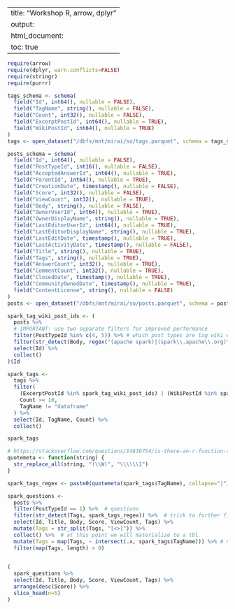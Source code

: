 
---
title: "Workshop R, arrow, dplyr"
output:
  html_document:
    toc: true
---


```r
require(arrow)
require(dplyr, warn.conflicts=FALSE)
require(stringr)
require(purrr)
```


```r
tags_schema <- schema(
  field("Id", int64(), nullable = FALSE),
  field("TagName", string(), nullable = FALSE),
  field("Count", int32(), nullable = FALSE),
  field("ExcerptPostId", int64(), nullable = TRUE),
  field("WikiPostId", int64(), nullable = TRUE)
)
tags <- open_dataset("/dbfs/mnt/mirai/so/tags.parquet", schema = tags_schema, format = "parquet")

posts_schema = schema(
  field("Id", int64(), nullable = FALSE),
  field("PostTypeId", int16(), nullable = FALSE),
  field("AcceptedAnswerId", int64(), nullable = TRUE),
  field("ParentId", int64(), nullable = TRUE),
  field("CreationDate", timestamp(), nullable = FALSE),
  field("Score", int32(), nullable = FALSE),
  field("ViewCount", int32(), nullable = TRUE),
  field("Body", string(), nullable = FALSE),
  field("OwnerUserId", int64(), nullable = TRUE),
  field("OwnerDisplayName", string(), nullable = TRUE),
  field("LastEditorUserId", int64(), nullable = TRUE),
  field("LastEditorDisplayName", string(), nullable = TRUE),
  field("LastEditDate", timestamp(), nullable = TRUE),
  field("LastActivityDate", timestamp(), nullable = FALSE),
  field("Title", string(), nullable = TRUE),
  field("Tags", string(), nullable = TRUE),
  field("AnswerCount", int32(), nullable = TRUE),
  field("CommentCount", int32(), nullable = TRUE),
  field("ClosedDate", timestamp(), nullable = TRUE),
  field("CommunityOwnedDate", timestamp(), nullable = TRUE),
  field("ContentLicense", string(), nullable = FALSE)
)
posts <- open_dataset("/dbfs/mnt/mirai/so/posts.parquet", schema = posts_schema, format = "parquet")
```


```r
spark_tag_wiki_post_ids <- (
  posts %>%
  # IMPORTANT: use two separate filters for improved performance
  filter(PostTypeId %in% c(4, 5)) %>% # which post types are tag wiki entries?
  filter(str_detect(Body, regex("(apache spark)|(spark\\.apache\\.org)", ignore_case = TRUE))) %>% # which posts are related to Apache Spark?
  select(Id) %>%
  collect()
)$Id

spark_tags <-
  tags %>%
  filter(
    (ExcerptPostId %in% spark_tag_wiki_post_ids) | (WikiPostId %in% spark_tag_wiki_post_ids),
    Count >= 10,
    TagName != "dataframe"
  ) %>%
  select(Id, TagName, Count) %>%
  collect()

spark_tags
```


```r
# https://stackoverflow.com/questions/14836754/is-there-an-r-function-to-escape-a-string-for-regex-characters
quotemeta <- function(string) {
  str_replace_all(string, "(\\W)", "\\\\\\1")
}

spark_tags_regex <- paste0(quotemeta(spark_tags$TagName), collapse="|")

spark_questions <-
  posts %>%
  filter(PostTypeId == 1) %>%  # questions
  filter(str_detect(Tags, spark_tags_regex)) %>%  # trick to further filter the questions with the relevant tags
  select(Id, Title, Body, Score, ViewCount, Tags) %>%
  mutate(Tags = str_split(Tags, "[<>]")) %>%
  collect() %>%  # at this point we will materialize to a tbl
  mutate(Tags = map(Tags, ~ intersect(.x, spark_tags$TagName))) %>% # not supported in arrow so we need to collect before
  filter(map(Tags, length) > 0)
  
```


```r
(
  spark_questions %>%
  select(Id, Title, Body, Score, ViewCount, Tags) %>%
  arrange(desc(Score)) %>%
  slice_head(n=5)
)
```


```r

```
